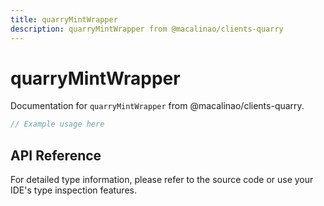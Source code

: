 ```yaml
---
title: quarryMintWrapper
description: quarryMintWrapper from @macalinao/clients-quarry
---
```


# quarryMintWrapper

Documentation for `quarryMintWrapper` from @macalinao/clients-quarry.

```typescript
// Example usage here
```

## API Reference

For detailed type information, please refer to the source code or use your IDE's type inspection features.
